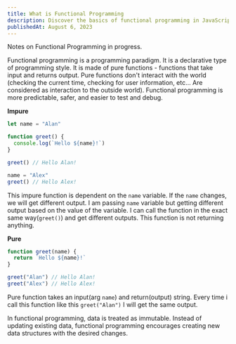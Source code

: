 ```yaml
---
title: What is Functional Programming
description: Discover the basics of functional programming in JavaScript with this friendly introduction.
publishedAt: August 6, 2023
---
```


<Callout emoji="💡">Notes on Functional Programming in progress.</Callout>

Functional programming is a programming paradigm. It is a declarative type of programming style. It is made of pure functions - functions that take input and returns output. Pure functions don't interact with the world (checking the current time, checking for user information, etc… Are considered as interaction to the outside world). Functional programming is more predictable, safer, and easier to test and debug.

**Impure**

```js title="impure.js"
let name = "Alan"

function greet() {
  console.log(`Hello ${name}!`)
}

greet() // Hello Alan!

name = "Alex"
greet() // Hello Alex!
```

This impure function is dependent on the `name` variable. If the `name` changes, we will get different output. I am passing `name` variable but getting different output based on the value of the variable. I can call the function in the exact same way(`greet()`) and get different outputs. This function is not returning anything.

**Pure**

```js title="pure.js"
function greet(name) {
  return `Hello ${name}!`
}

greet("Alan") // Hello Alan!
greet("Alex") // Hello Alex!
```

Pure function takes an input(arg `name`) and return(output) string. Every time i call this function like this `greet("Alan")` I will get the same output.

In functional programming, data is treated as immutable. Instead of updating existing data, functional programming encourages creating new data structures with the desired changes.
